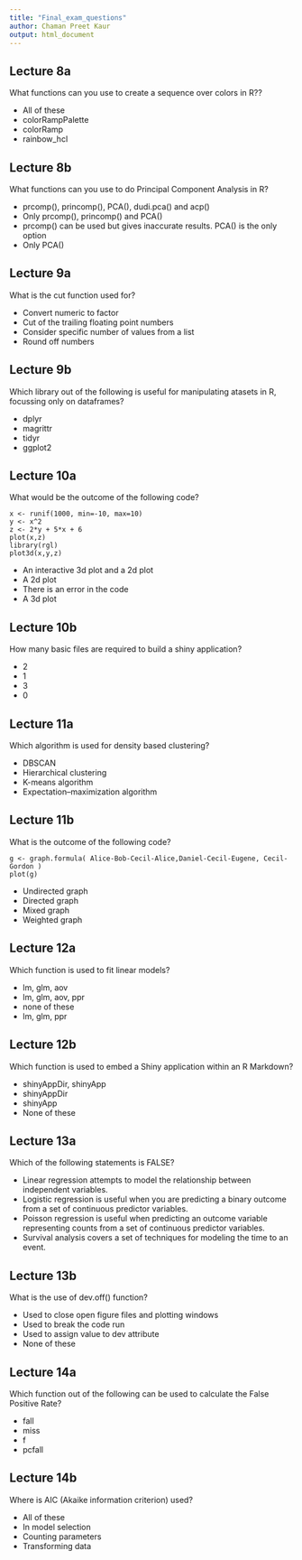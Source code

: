 ```yaml
---
title: "Final_exam_questions"
author: Chaman Preet Kaur
output: html_document
---
```


## Lecture 8a 

What functions can you use to create a sequence over colors in R??

* All of these
* colorRampPalette
* colorRamp
* rainbow_hcl


##  Lecture 8b

What functions can you use to do Principal Component Analysis in R?

* prcomp(), princomp(), PCA(), dudi.pca() and acp()
* Only prcomp(), princomp() and PCA()
* prcomp() can be used but gives inaccurate results. PCA() is the only option
* Only PCA()

## Lecture 9a

What is the cut function used for?

* Convert numeric to factor
* Cut of the trailing floating point numbers
* Consider specific number of values from a list
* Round off numbers

## Lecture 9b

Which library out of the following is useful for manipulating atasets in R, focussing only on dataframes?

* dplyr
* magrittr
* tidyr
* ggplot2

## Lecture 10a

What would be the outcome of the following code?
```
x <- runif(1000, min=-10, max=10)
y <- x^2
z <- 2*y + 5*x + 6
plot(x,z)
library(rgl)
plot3d(x,y,z)
```

* An interactive 3d plot and a 2d plot 
* A 2d plot
* There is an error in the code
* A 3d plot 


## Lecture 10b

How many basic files are required to build a shiny application?

* 2
* 1
* 3 
* 0

## Lecture 11a

Which algorithm is used for density based clustering?

* DBSCAN
* Hierarchical clustering
* K-means algorithm
* Expectation–maximization algorithm

## Lecture 11b

What is the outcome of the following code?
```
g <- graph.formula( Alice-Bob-Cecil-Alice,Daniel-Cecil-Eugene, Cecil-Gordon )
plot(g)
```

* Undirected graph
* Directed graph
* Mixed graph
* Weighted graph

## Lecture 12a

Which function is used to fit linear models?

* lm, glm, aov
* lm, glm, aov, ppr 
* none of these
* lm, glm, ppr

## Lecture 12b

Which function is used to embed a Shiny application within an R Markdown?

* shinyAppDir, shinyApp
* shinyAppDir
* shinyApp
* None of these 

## Lecture 13a

Which of the following statements is FALSE?

* Linear regression attempts to model the relationship between independent variables. 
* Logistic regression is useful when you are predicting a binary outcome from a set of continuous predictor variables.
* Poisson regression is useful when predicting an outcome variable representing counts from a set of continuous predictor variables.
* Survival analysis covers a set of techniques for modeling the time to an event. 

## Lecture 13b 

What is the use of dev.off() function?

* Used to close open figure files and plotting windows
* Used to break the code run
* Used to assign value to dev attribute
* None of these

## Lecture 14a

Which function out of the following can be used to calculate the False Positive Rate?

* fall
* miss
* f
* pcfall

## Lecture 14b 

Where is AIC (Akaike information criterion) used?

* All of these 
* In model selection
* Counting parameters
* Transforming data










